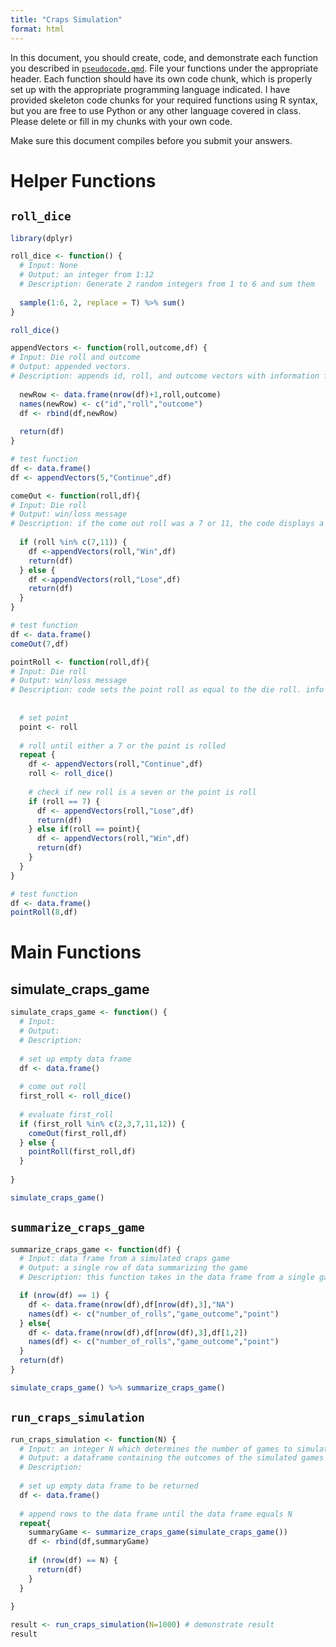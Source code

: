 ```yaml
---
title: "Craps Simulation"
format: html
---
```



In this document, you should create, code, and demonstrate each function you described in [`pseudocode.qmd`](pseudocode.qmd).
File your functions under the appropriate header. 
Each function should have its own code chunk, which is properly set up with the appropriate programming language indicated.
I have provided skeleton code chunks for your required functions using R syntax, but you are free to use Python or any other language covered in class. 
Please delete or fill in my chunks with your own code.

Make sure this document compiles before you submit your answers.

# Helper Functions

## `roll_dice`

```r
library(dplyr)

roll_dice <- function() {
  # Input: None
  # Output: an integer from 1:12
  # Description: Generate 2 random integers from 1 to 6 and sum them
  
  sample(1:6, 2, replace = T) %>% sum()
}
```

```r
roll_dice()
```

```r
appendVectors <- function(roll,outcome,df) { 
# Input: Die roll and outcome 
# Output: appended vectors.
# Description: appends id, roll, and outcome vectors with information for the most recent roll.
  
  newRow <- data.frame(nrow(df)+1,roll,outcome)
  names(newRow) <- c("id","roll","outcome")
  df <- rbind(df,newRow)
  
  return(df)
}

# test function
df <- data.frame()
df <- appendVectors(5,"Continue",df)
```

```r
comeOut <- function(roll,df){
# Input: Die roll 
# Output: win/loss message
# Description: if the come out roll was a 7 or 11, the code displays a win message and returns a data frame. if the come out roll was a 2, 3 or 12, the function displays a lose message and returns a data frame. note in both cases, info from the roll is appended to the respective vectors (id,roll,outcome), which then are combined into the data frame that is returned in both cases.  
  
  if (roll %in% c(7,11)) {
    df <-appendVectors(roll,"Win",df)
    return(df)
  } else {
    df <-appendVectors(roll,"Lose",df)
    return(df)
  }
}

# test function
df <- data.frame()
comeOut(7,df)
```

```r
pointRoll <- function(roll,df){
# Input: Die roll 
# Output: win/loss message
# Description: code sets the point roll as equal to the die roll. info from the first roll is appended to the respective vectors (id, roll, outcome). the code uses the roll_die() function to roll again. if a 7 is rolled, info is appended to the vectors, a lose message is displayed, and the vectors are appended into a data frame that is also returned. the point is rolled, roll info is appended to the vectors, a win message is displayed, and the vectors are appended into a data frame that gets returned.this function is repeated until either a 7 or point is rolled.
    
  
  # set point 
  point <- roll
  
  # roll until either a 7 or the point is rolled
  repeat {
    df <- appendVectors(roll,"Continue",df)
    roll <- roll_dice()
    
    # check if new roll is a seven or the point is roll
    if (roll == 7) {
      df <- appendVectors(roll,"Lose",df)
      return(df)
    } else if(roll == point){
      df <- appendVectors(roll,"Win",df)
      return(df)
    }
  }
}

# test function
df <- data.frame()
pointRoll(8,df)
```

# Main Functions

## simulate_craps_game 
```r
simulate_craps_game <- function() {
  # Input: 
  # Output: 
  # Description:
  
  # set up empty data frame
  df <- data.frame()
  
  # come out roll
  first_roll <- roll_dice()
  
  # evaluate first_roll
  if (first_roll %in% c(2,3,7,11,12)) {
    comeOut(first_roll,df)
  } else {
    pointRoll(first_roll,df)
  }
  
}
```

```r
simulate_craps_game()
```

## `summarize_craps_game`
```r
summarize_craps_game <- function(df) {
  # Input: data frame from a simulated craps game
  # Output: a single row of data summarizing the game
  # Description: this function takes in the data frame from a single game of craps and summarizes it. the summary includes the number of rolls in the game, whether the game was won or lost, and the point, if applicable

  if (nrow(df) == 1) {
    df <- data.frame(nrow(df),df[nrow(df),3],"NA")
    names(df) <- c("number_of_rolls","game_outcome","point") 
  } else{
    df <- data.frame(nrow(df),df[nrow(df),3],df[1,2])
    names(df) <- c("number_of_rolls","game_outcome","point") 
  }
  return(df)
}
```

```r
simulate_craps_game() %>% summarize_craps_game()
```

## `run_craps_simulation`
```r
run_craps_simulation <- function(N) {
  # Input: an integer N which determines the number of games to simulate
  # Output: a dataframe containing the outcomes of the simulated games
  # Description:
  
  # set up empty data frame to be returned
  df <- data.frame()
  
  # append rows to the data frame until the data frame equals N
  repeat{
    summaryGame <- summarize_craps_game(simulate_craps_game())
    df <- rbind(df,summaryGame)
    
    if (nrow(df) == N) {
      return(df)
    }
  }
  
}
```

```r
result <- run_craps_simulation(N=1000) # demonstrate result
result
```




